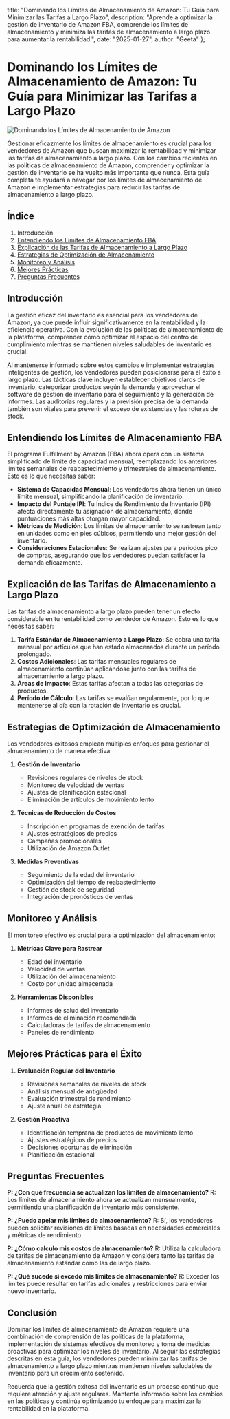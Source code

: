   title: "Dominando los Límites de Almacenamiento de Amazon: Tu Guía para Minimizar las Tarifas a Largo Plazo",
  description: "Aprende a optimizar la gestión de inventario de Amazon FBA, comprende los límites de almacenamiento y minimiza las tarifas de almacenamiento a largo plazo para aumentar la rentabilidad.",
  date: "2025-01-27",
  author: "Geeta"
};

# Dominando los Límites de Almacenamiento de Amazon: Tu Guía para Minimizar las Tarifas a Largo Plazo

![Dominando los Límites de Almacenamiento de Amazon](/images/blog/mastering-amazons-storage-limits.jpeg)

Gestionar eficazmente los límites de almacenamiento es crucial para los vendedores de Amazon que buscan maximizar la rentabilidad y minimizar las tarifas de almacenamiento a largo plazo. Con los cambios recientes en las políticas de almacenamiento de Amazon, comprender y optimizar la gestión de inventario se ha vuelto más importante que nunca. Esta guía completa te ayudará a navegar por los límites de almacenamiento de Amazon e implementar estrategias para reducir las tarifas de almacenamiento a largo plazo.

## Índice

1. Introducción
2. [Entendiendo los Límites de Almacenamiento FBA](#entendiendo-los-límites-de-almacenamiento-fba)
3. [Explicación de las Tarifas de Almacenamiento a Largo Plazo](#explicación-de-las-tarifas-de-almacenamiento-a-largo-plazo)
4. [Estrategias de Optimización de Almacenamiento](#estrategias-de-optimización-de-almacenamiento)
5. [Monitoreo y Análisis](#monitoreo-y-análisis)
6. [Mejores Prácticas](#mejores-prácticas)
7. [Preguntas Frecuentes](#preguntas-frecuentes)

## Introducción

La gestión eficaz del inventario es esencial para los vendedores de Amazon, ya que puede influir significativamente en la rentabilidad y la eficiencia operativa. Con la evolución de las políticas de almacenamiento de la plataforma, comprender cómo optimizar el espacio del centro de cumplimiento mientras se mantienen niveles saludables de inventario es crucial.

Al mantenerse informado sobre estos cambios e implementar estrategias inteligentes de gestión, los vendedores pueden posicionarse para el éxito a largo plazo. Las tácticas clave incluyen establecer objetivos claros de inventario, categorizar productos según la demanda y aprovechar el software de gestión de inventario para el seguimiento y la generación de informes. Las auditorías regulares y la previsión precisa de la demanda también son vitales para prevenir el exceso de existencias y las roturas de stock.

## Entendiendo los Límites de Almacenamiento FBA

El programa Fulfillment by Amazon (FBA) ahora opera con un sistema simplificado de límite de capacidad mensual, reemplazando los anteriores límites semanales de reabastecimiento y trimestrales de almacenamiento. Esto es lo que necesitas saber:

- **Sistema de Capacidad Mensual**: Los vendedores ahora tienen un único límite mensual, simplificando la planificación de inventario.
- **Impacto del Puntaje IPI**: Tu Índice de Rendimiento de Inventario (IPI) afecta directamente tu asignación de almacenamiento, donde puntuaciones más altas otorgan mayor capacidad.
- **Métricas de Medición**: Los límites de almacenamiento se rastrean tanto en unidades como en pies cúbicos, permitiendo una mejor gestión del inventario.
- **Consideraciones Estacionales**: Se realizan ajustes para períodos pico de compras, asegurando que los vendedores puedan satisfacer la demanda eficazmente.

## Explicación de las Tarifas de Almacenamiento a Largo Plazo

Las tarifas de almacenamiento a largo plazo pueden tener un efecto considerable en tu rentabilidad como vendedor de Amazon. Esto es lo que necesitas saber:

1. **Tarifa Estándar de Almacenamiento a Largo Plazo**: Se cobra una tarifa mensual por artículos que han estado almacenados durante un período prolongado.
2. **Costos Adicionales**: Las tarifas mensuales regulares de almacenamiento continúan aplicándose junto con las tarifas de almacenamiento a largo plazo.
3. **Áreas de Impacto**: Estas tarifas afectan a todas las categorías de productos.
4. **Período de Cálculo**: Las tarifas se evalúan regularmente, por lo que mantenerse al día con la rotación de inventario es crucial.

## Estrategias de Optimización de Almacenamiento

Los vendedores exitosos emplean múltiples enfoques para gestionar el almacenamiento de manera efectiva:

1. **Gestión de Inventario**
   - Revisiones regulares de niveles de stock
   - Monitoreo de velocidad de ventas
   - Ajustes de planificación estacional
   - Eliminación de artículos de movimiento lento

2. **Técnicas de Reducción de Costos**
   - Inscripción en programas de exención de tarifas
   - Ajustes estratégicos de precios
   - Campañas promocionales
   - Utilización de Amazon Outlet

3. **Medidas Preventivas**
   - Seguimiento de la edad del inventario
   - Optimización del tiempo de reabastecimiento
   - Gestión de stock de seguridad
   - Integración de pronósticos de ventas

## Monitoreo y Análisis

El monitoreo efectivo es crucial para la optimización del almacenamiento:

1. **Métricas Clave para Rastrear**
   - Edad del inventario
   - Velocidad de ventas
   - Utilización del almacenamiento
   - Costo por unidad almacenada

2. **Herramientas Disponibles**
   - Informes de salud del inventario
   - Informes de eliminación recomendada
   - Calculadoras de tarifas de almacenamiento
   - Paneles de rendimiento

## Mejores Prácticas para el Éxito

1. **Evaluación Regular del Inventario**
   - Revisiones semanales de niveles de stock
   - Análisis mensual de antigüedad
   - Evaluación trimestral de rendimiento
   - Ajuste anual de estrategia

2. **Gestión Proactiva**
   - Identificación temprana de productos de movimiento lento
   - Ajustes estratégicos de precios
   - Decisiones oportunas de eliminación
   - Planificación estacional

## Preguntas Frecuentes

**P: ¿Con qué frecuencia se actualizan los límites de almacenamiento?**
R: Los límites de almacenamiento ahora se actualizan mensualmente, permitiendo una planificación de inventario más consistente.

**P: ¿Puedo apelar mis límites de almacenamiento?**
R: Sí, los vendedores pueden solicitar revisiones de límites basadas en necesidades comerciales y métricas de rendimiento.

**P: ¿Cómo calculo mis costos de almacenamiento?**
R: Utiliza la calculadora de tarifas de almacenamiento de Amazon y considera tanto las tarifas de almacenamiento estándar como las de largo plazo.

**P: ¿Qué sucede si excedo mis límites de almacenamiento?**
R: Exceder los límites puede resultar en tarifas adicionales y restricciones para enviar nuevo inventario.

## Conclusión

Dominar los límites de almacenamiento de Amazon requiere una combinación de comprensión de las políticas de la plataforma, implementación de sistemas efectivos de monitoreo y toma de medidas proactivas para optimizar los niveles de inventario. Al seguir las estrategias descritas en esta guía, los vendedores pueden minimizar las tarifas de almacenamiento a largo plazo mientras mantienen niveles saludables de inventario para un crecimiento sostenido.

Recuerda que la gestión exitosa del inventario es un proceso continuo que requiere atención y ajuste regulares. Mantente informado sobre los cambios en las políticas y continúa optimizando tu enfoque para maximizar la rentabilidad en la plataforma.